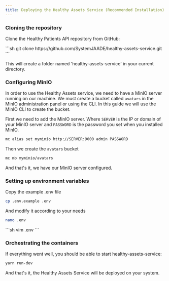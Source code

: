 ```yaml
---
title: Deploying the Healthy Assets Service (Recommended Installation)
---
```



### Cloning the repository

Clone the Healthy Patients API repository from GitHub:

<Tabs syncKey="pkg">
<TabItem label="git">
```sh
git clone https://github.com/SystemJAADE/healthy-assets-service.git
```
</TabItem>
</Tabs>

This will create a folder named 'healthy-assets-service' in your current directory.

### Configuring MinIO

In order to use the Healthy Assets service, we need to have a MinIO server running on our machine.
We must create a bucket called `avatars` in the MinIO administration panel or using the CLI.
In this guide we will use the MinIO CLI to create the bucket.

First we need to add the MinIO server.
Where `SERVER` is the IP or domain of your MinIO server and `PASSWORD` is the password you set when you installed MinIO.
```sh
mc alias set myminio http://SERVER:9000 admin PASSWORD
```

Then we create the `avatars` bucket
```sh
mc mb myminio/avatars
```

And that's it, we have our MinIO server configured.

### Setting up environment variables
Copy the example .env file
```sh
cp .env.example .env
```

And modify it according to your needs
<Tabs syncKey="pkg">
<TabItem label="nano">
```sh
nano .env
```
</TabItem>

<TabItem label="vim">
```sh
vim .env
```
</TabItem>
</Tabs>

### Orchestrating the containers

If everything went well, you should be able to start healthy-assets-service:
```sh
yarn run-dev
```

And that's it, the Healthy Assets Service will be deployed on your system.

